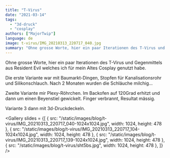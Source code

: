 ```yaml
---
title: "T-Virus"
date: "2021-03-14"
tags: 
  - "3d-druck"
  - "cosplay"
authors: ["MajorTwip"]
language: de
image: t-virus/IMG_20210313_220717_040.jpg
summary: "Ohne grosse Worte, hier ein paar Iterationen des T-Virus und Gegenmittels aus Resident Evil welches ich für mein Altes Cosplay genutzt habe."
---
```


Ohne grosse Worte, hier ein paar Iterationen des T-Virus und Gegenmittels aus Resident Evil welches ich für mein Altes Cosplay genutzt habe.


Die erste Variante war mit Baumarkt-Dingen, Stopfen für Kanalisationsrohr und Silikonschlauch. Nach 2 Monaten wurden die Schläuche milchig...

Zweite Variante mir Plexy-Röhrchen. Im Backofen auf 120Grad erhitzt und dann um einen Beyenstiel gewickelt. Finger verbrannt, Resultat mässig.

Variante 3 dann mit 3d-Druckdeckeln.

<Gallery slides = {[
  { src: "/static/images/blog/t-virus/IMG_20210313_220717_040-1024x1024.jpg", width: 1024, height: 478 },
  { src: "/static/images/blog/t-virus/IMG_20210313_220717_104-1024x1024.jpg", width: 1024, height: 478 },
  { src: "/static/images/blog/t-virus/IMG_20210313_220717_139-1024x1024.jpg", width: 1024, height: 478 },
  { src: "/static/images/blog/t-virus/sht5bs.jpg", width: 1024, height: 478 },
]} />

